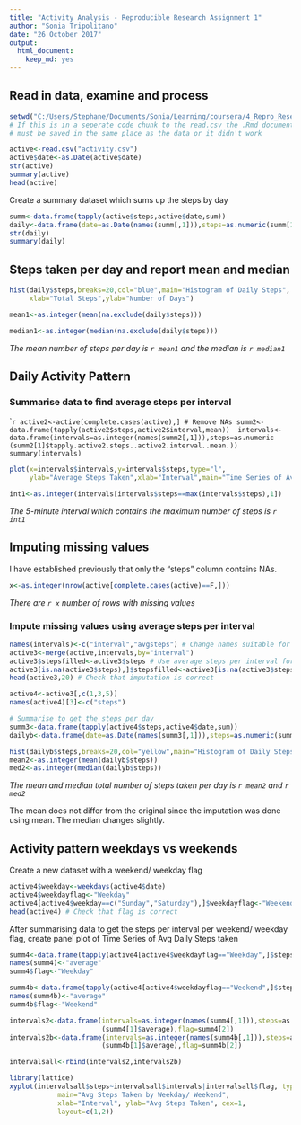 ```yaml
---
title: "Activity Analysis - Reproducible Research Assignment 1"
author: "Sonia Tripolitano"
date: "26 October 2017"
output: 
  html_document: 
    keep_md: yes
---
```


## Read in data, examine and process

```r

setwd("C:/Users/Stephane/Documents/Sonia/Learning/coursera/4_Repro_Research/Data")
# If this is in a seperate code chunk to the read.csv the .Rmd document
# must be saved in the same place as the data or it didn't work
```

```r

active<-read.csv("activity.csv")
active$date<-as.Date(active$date)
str(active)
summary(active)
head(active)
```

Create a summary dataset which sums up the steps by day

```r
summ<-data.frame(tapply(active$steps,active$date,sum))
daily<-data.frame(date=as.Date(names(summ[,1])),steps=as.numeric(summ[1]$tapply.active.steps..active.date..sum.))
str(daily)
summary(daily)
```

## Steps taken per day and report mean and median
```r

hist(daily$steps,breaks=20,col="blue",main="Histogram of Daily Steps",
     xlab="Total Steps",ylab="Number of Days")

```

```r
mean1<-as.integer(mean(na.exclude(daily$steps)))

median1<-as.integer(median(na.exclude(daily$steps)))
```
*The mean number of steps per day is `r mean1` and the median is `r median1`*

## Daily Activity Pattern
### Summarise data to find average steps per interval
````r
active2<-active[complete.cases(active),] # Remove NAs
summ2<-data.frame(tapply(active2$steps,active2$interval,mean)) 
intervals<-data.frame(intervals=as.integer(names(summ2[,1])),steps=as.numeric
                      (summ2[1]$tapply.active2.steps..active2.interval..mean.))
summary(intervals)
```

```r
plot(x=intervals$intervals,y=intervals$steps,type="l",
     ylab="Average Steps Taken",xlab="Interval",main="Time Series of Average Steps",col="green")

int1<-as.integer(intervals[intervals$steps==max(intervals$steps),1])
```

*The 5-minute interval which contains the maximum number of steps is `r int1`*

## Imputing missing values

I have established previously that only the "steps" column contains NAs.
```r
x<-as.integer(nrow(active[complete.cases(active)==F,]))
```
*There are `r x` number of rows with missing values*

### Impute missing values using average steps per interval 
```r
names(intervals)<-c("interval","avgsteps") # Change names suitable for merging datasets
active3<-merge(active,intervals,by="interval") 
active3$stepsfilled<-active3$steps # Use average steps per interval for missing values
active3[is.na(active3$steps),]$stepsfilled<-active3[is.na(active3$steps),]$avgsteps
head(active3,20) # Check that imputation is correct

active4<-active3[,c(1,3,5)]
names(active4)[3]<-c("steps")

# Summarise to get the steps per day
summ3<-data.frame(tapply(active4$steps,active4$date,sum))
dailyb<-data.frame(date=as.Date(names(summ3[,1])),steps=as.numeric(summ3[1]$tapply.active4.steps..active4.date..sum.))
```

```r
hist(dailyb$steps,breaks=20,col="yellow",main="Histogram of Daily Steps with Imputation", xlab="Total Steps",ylab="Number of Days")
mean2<-as.integer(mean(dailyb$steps))
med2<-as.integer(median(dailyb$steps))
```

*The mean and median total number of steps taken per day is `r mean2` and `r med2`*

The mean does not differ from the original since the imputation was done using mean.
The median changes slightly.

## Activity pattern weekdays vs weekends
Create a new dataset with a weekend/ weekday flag
```r
active4$weekday<-weekdays(active4$date)
active4$weekdayflag<-"Weekday"
active4[active4$weekday==c("Sunday","Saturday"),]$weekdayflag<-"Weekend"
head(active4) # Check that flag is correct
```

After summarising data to get the steps per interval per weekend/ weekday flag,
create panel plot of Time Series of Avg Daily Steps taken
```r
summ4<-data.frame(tapply(active4[active4$weekdayflag=="Weekday",]$steps,active4[active4$weekdayflag=="Weekday",]$interval,mean))
names(summ4)<-"average"
summ4$flag<-"Weekday"

summ4b<-data.frame(tapply(active4[active4$weekdayflag=="Weekend",]$steps,active4[active4$weekdayflag=="Weekend",]$interval,mean))
names(summ4b)<-"average"
summ4b$flag<-"Weekend"

intervals2<-data.frame(intervals=as.integer(names(summ4[,1])),steps=as.numeric
                       (summ4[1]$average),flag=summ4[2])
intervals2b<-data.frame(intervals=as.integer(names(summ4b[,1])),steps=as.numeric
                       (summ4b[1]$average),flag=summ4b[2])

intervalsall<-rbind(intervals2,intervals2b)

library(lattice)
xyplot(intervalsall$steps~intervalsall$intervals|intervalsall$flag, type="l",
            main="Avg Steps Taken by Weekday/ Weekend",
            xlab="Interval", ylab="Avg Steps Taken", cex=1,
            layout=c(1,2))
```
